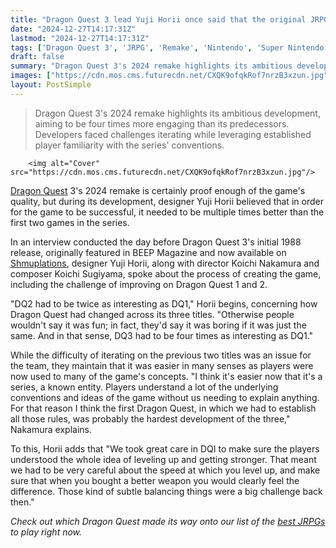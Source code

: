 ```yaml
---
title: "Dragon Quest 3 lead Yuji Horii once said that the original JRPG 'had to be four times as interesting as DQ1,' otherwise 'people wouldn't say it was fun'"
date: "2024-12-27T14:17:31Z"
lastmod: "2024-12-27T14:17:31Z"
tags: ['Dragon Quest 3', 'JRPG', 'Remake', 'Nintendo', 'Super Nintendo', 'Role-Playing Game']
draft: false
summary: "Dragon Quest 3's 2024 remake highlights its ambitious development, aiming to be four times more engaging than its predecessors.  Developers faced challenges iterating while leveraging established player familiarity with the series' conventions."
images: ["https://cdn.mos.cms.futurecdn.net/CXQK9ofqkRof7nrzB3xzun.jpg"]
layout: PostSimple
---
```

> Dragon Quest 3's 2024 remake highlights its ambitious development, aiming to be four times more engaging than its predecessors.  Developers faced challenges iterating while leveraging established player familiarity with the series' conventions.


        <img alt="Cover" src="https://cdn.mos.cms.futurecdn.net/CXQK9ofqkRof7nrzB3xzun.jpg"/>
        
[Dragon Quest](https://www.gamesradar.com/games/jrpg/dragon-quest/) 3's 2024 remake is certainly proof enough of the game's quality, but during its development, designer Yuji Horii believed that in order for the game to be successful, it needed to be multiple times better than the first two games in the series.

In an interview conducted the day before Dragon Quest 3's initial 1988 release, originally featured in BEEP Magazine and now available on [Shmuplations](https://shmuplations.com/dq3roundtable/), designer Yuji Horii, along with director Koichi Nakamura and composer Koichi Sugiyama, spoke about the process of creating the game, including the challenge of improving on Dragon Quest 1 and 2.

"DQ2 had to be twice as interesting as DQ1," Horii begins, concerning how Dragon Quest had changed across its three titles. "Otherwise people wouldn't say it was fun; in fact, they'd say it was boring if it was just the same. And in that sense, DQ3 had to be four times as interesting as DQ1."

While the difficulty of iterating on the previous two titles was an issue for the team, they maintain that it was easier in many senses as players were now used to many of the game's concepts. "I think it's easier now that it's a series, a known entity. Players understand a lot of the underlying conventions and ideas of the game without us needing to explain anything. For that reason I think the first Dragon Quest, in which we had to establish all those rules, was probably the hardest development of the three," Nakamura explains.

To this, Horii adds that "We took great care in DQI to make sure the players understood the whole idea of leveling up and getting stronger. That meant we had to be very careful about the speed at which you level up, and make sure that when you bought a better weapon you would clearly feel the difference. Those kind of subtle balancing things were a big challenge back then."

*Check out which Dragon Quest made its way onto our list of the *[<em>best JRPGs</em>](https://www.gamesradar.com/best-jrpgs/)* to play right now.*
        